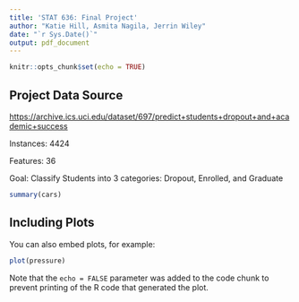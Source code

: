 ```yaml
---
title: 'STAT 636: Final Project'
author: "Katie Hill, Asmita Nagila, Jerrin Wiley"
date: "`r Sys.Date()`"
output: pdf_document
---
```


```r
knitr::opts_chunk$set(echo = TRUE)
```

## Project Data Source

<https://archive.ics.uci.edu/dataset/697/predict+students+dropout+and+academic+success>

Instances: 4424

Features: 36

Goal: Classify Students into 3 categories: Dropout, Enrolled, and Graduate

```r
summary(cars)
```

## Including Plots

You can also embed plots, for example:

```r
plot(pressure)
```

Note that the `echo = FALSE` parameter was added to the code chunk to prevent printing of the R code that generated the plot.
